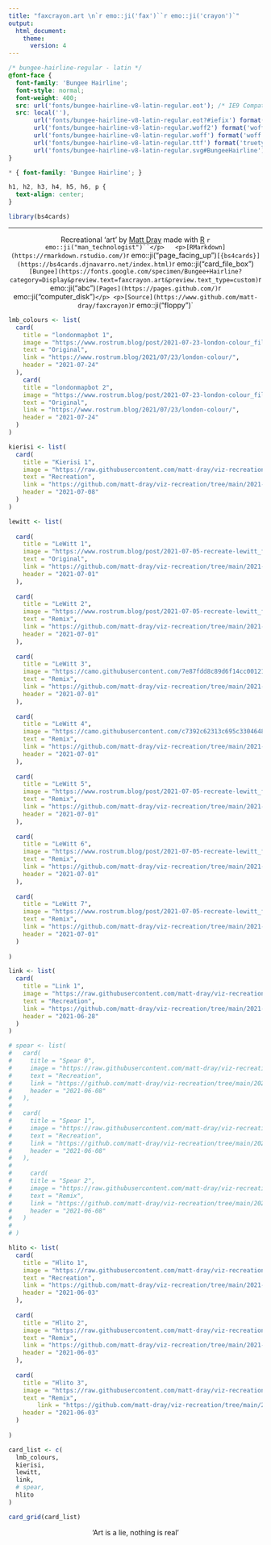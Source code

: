 ```yaml
---
title: "faxcrayon.art \n`r emo::ji('fax')``r emo::ji('crayon')`"
output:
  html_document:
    theme:
      version: 4
---
```


```css
/* bungee-hairline-regular - latin */
@font-face {
  font-family: 'Bungee Hairline';
  font-style: normal;
  font-weight: 400;
  src: url('fonts/bungee-hairline-v8-latin-regular.eot'); /* IE9 Compat Modes */
  src: local(''),
       url('fonts/bungee-hairline-v8-latin-regular.eot?#iefix') format('embedded-opentype'), /* IE6-IE8 */
       url('fonts/bungee-hairline-v8-latin-regular.woff2') format('woff2'), /* Super Modern Browsers */
       url('fonts/bungee-hairline-v8-latin-regular.woff') format('woff'), /* Modern Browsers */
       url('fonts/bungee-hairline-v8-latin-regular.ttf') format('truetype'), /* Safari, Android, iOS */
       url('fonts/bungee-hairline-v8-latin-regular.svg#BungeeHairline') format('svg'); /* Legacy iOS */
}

* { font-family: 'Bungee Hairline'; }

h1, h2, h3, h4, h5, h6, p {
  text-align: center;
}
```

```r
library(bs4cards)
```

---

<center>
  <p>Recreational 'art' by [Matt Dray](https://www.matt-dray.com) made with [R](https://www.r-project.org/about.html) `r emo::ji("man_technologist")``</p>
  <p>[RMarkdown](https://rmarkdown.rstudio.com/) `r emo::ji("page_facing_up")` [{bs4cards}](https://bs4cards.djnavarro.net/index.html) `r emo::ji("card_file_box")` [Bungee](https://fonts.google.com/specimen/Bungee+Hairline?category=Display&preview.text=faxcrayon.art&preview.text_type=custom) `r emo::ji("abc")` [Pages](https://pages.github.com/) `r emo::ji("computer_disk")`</p>
<p>[Source](https://www.github.com/matt-dray/faxcrayon) `r emo::ji("floppy")`</center>
</center>

```r
lmb_colours <- list(
  card(
    title = "londonmapbot 1",
    image = "https://www.rostrum.blog/post/2021-07-23-london-colour_files/figure-html/mosaic-random-1.png",
    text = "Original",
    link = "https://www.rostrum.blog/2021/07/23/london-colour/",
    header = "2021-07-24"
  ),
    card(
    title = "londonmapbot 2",
    image = "https://www.rostrum.blog/post/2021-07-23-london-colour_files/figure-html/mosaic-col-1.png",
    text = "Original",
    link = "https://www.rostrum.blog/2021/07/23/london-colour/",
    header = "2021-07-24"
  )
)

kierisi <- list(
  card(
    title = "Kierisi 1",
    image = "https://raw.githubusercontent.com/matt-dray/viz-recreation/main/2021-07-08_twitter_kierisi/output/kierisi-recreate.png",
    text = "Recreation",
    link = "https://github.com/matt-dray/viz-recreation/tree/main/2021-07-08_twitter_kierisi",
    header = "2021-07-08"
  )
)

lewitt <- list(
  
  card(
    title = "LeWitt 1",
    image = "https://www.rostrum.blog/post/2021-07-05-recreate-lewitt_files/figure-html/concentric-circles-1.png",
    text = "Original",
    link = "https://github.com/matt-dray/viz-recreation/tree/main/2021-07-01_rt_lewitt",
    header = "2021-07-01"
  ),
  
  card(
    title = "LeWitt 2",
    image = "https://www.rostrum.blog/post/2021-07-05-recreate-lewitt_files/figure-html/single-panel-triangles-1.png",
    text = "Remix",
    link = "https://github.com/matt-dray/viz-recreation/tree/main/2021-07-01_rt_lewitt",
    header = "2021-07-01"
  ),
  
  card(
    title = "LeWitt 3",
    image = "https://camo.githubusercontent.com/7e87fdd8c89d6f14cc0012190a0ee58a0b6f50d04d4af6b97382e5b46767a1ec/68747470733a2f2f7777772e726f737472756d2e626c6f672f706f73742f323032312d30372d30352d72656372656174652d6c65776974745f66696c65732f6669677572652d68746d6c2f6578616d706c652d31302d312d302d312e706e67",
    text = "Remix",
    link = "https://github.com/matt-dray/viz-recreation/tree/main/2021-07-01_rt_lewitt",
    header = "2021-07-01"
  ),
  
  card(
    title = "LeWitt 4",
    image = "https://camo.githubusercontent.com/c7392c62313c695c33046485091da7df4de3332b6bb986cebe3abc8481c89db3/68747470733a2f2f7777772e726f737472756d2e626c6f672f706f73742f323032312d30372d30352d72656372656174652d6c65776974745f66696c65732f6669677572652d68746d6c2f6578616d706c652d322d342d31302d312e706e67",
    text = "Remix",
    link = "https://github.com/matt-dray/viz-recreation/tree/main/2021-07-01_rt_lewitt",
    header = "2021-07-01"
  ),
  
  card(
    title = "LeWitt 5",
    image = "https://www.rostrum.blog/post/2021-07-05-recreate-lewitt_files/figure-html/example-2-20-0-1.png",
    text = "Remix",
    link = "https://github.com/matt-dray/viz-recreation/tree/main/2021-07-01_rt_lewitt",
    header = "2021-07-01"
  ),
  
  card(
    title = "LeWitt 6",
    image = "https://www.rostrum.blog/post/2021-07-05-recreate-lewitt_files/figure-html/example-10-1-20-1.png",
    text = "Remix",
    link = "https://github.com/matt-dray/viz-recreation/tree/main/2021-07-01_rt_lewitt",
    header = "2021-07-01"
  ),
  
  card(
    title = "LeWitt 7",
    image = "https://www.rostrum.blog/post/2021-07-05-recreate-lewitt_files/figure-html/example-2-0.4-0-1.png",
    text = "Remix",
    link = "https://github.com/matt-dray/viz-recreation/tree/main/2021-07-01_rt_lewitt",
    header = "2021-07-01"
  )
  
)

link <- list(
  card(
    title = "Link 1",
    image = "https://raw.githubusercontent.com/matt-dray/viz-recreation/main/2021-06-28_pixel-art_various/output/link-recreate.gif",
    text = "Recreation",
    link = "https://github.com/matt-dray/viz-recreation/tree/main/2021-06-28_pixel-art_various",
    header = "2021-06-28"
  )
)

# spear <- list(
#   card(
#     title = "Spear 0",
#     image = "https://raw.githubusercontent.com/matt-dray/viz-recreation/main/2021-06-08_cottonviz_spear/output/cottonviz-recreate.png",
#     text = "Recreation",
#     link = "https://github.com/matt-dray/viz-recreation/tree/main/2021-06-08_cottonviz_spear",
#     header = "2021-06-08"
#   ),
#   
#   card(
#     title = "Spear 1",
#     image = "https://raw.githubusercontent.com/matt-dray/viz-recreation/main/2021-06-08_cottonviz_spear/output/gif/recreate-cottonviz.gif",
#     text = "Recreation",
#     link = "https://github.com/matt-dray/viz-recreation/tree/main/2021-06-08_cottonviz_spear",
#     header = "2021-06-08"
#   ),
#   
#     card(
#     title = "Spear 2",
#     image = "https://raw.githubusercontent.com/matt-dray/viz-recreation/main/2021-06-08_cottonviz_spear/output/cottonviz-remix-neg.png",
#     text = "Remix",
#     link = "https://github.com/matt-dray/viz-recreation/tree/main/2021-06-08_cottonviz_spear",
#     header = "2021-06-08"
#   )
#   
# )

hlito <- list(
  card(
    title = "Hlito 1",
    image = "https://raw.githubusercontent.com/matt-dray/viz-recreation/main/2021-06-03_rt_hlito/output/recreate-hlito.png",
    text = "Recreation",
    link = "https://github.com/matt-dray/viz-recreation/tree/main/2021-06-03_rt_hlito",
    header = "2021-06-03"
  ),
  
  card(
    title = "Hlito 2",
    image = "https://raw.githubusercontent.com/matt-dray/viz-recreation/main/2021-06-03_rt_hlito/output/remix-hlito-100.png",
    text = "Remix",
    link = "https://github.com/matt-dray/viz-recreation/tree/main/2021-06-03_rt_hlito",
    header = "2021-06-03"
  ),
  
  card(
    title = "Hlito 3",
    image = "https://raw.githubusercontent.com/matt-dray/viz-recreation/main/2021-06-03_rt_hlito/output/gif/remix-hlito_max.gif",
    text = "Remix",
        link = "https://github.com/matt-dray/viz-recreation/tree/main/2021-06-03_rt_hlito",
    header = "2021-06-03"
  )
  
)
```

```r
card_list <- c(
  lmb_colours,
  kierisi,
  lewitt,
  link,
  # spear,
  hlito
)

card_grid(card_list)
```

<center>'Art is a lie, nothing is real'</center>